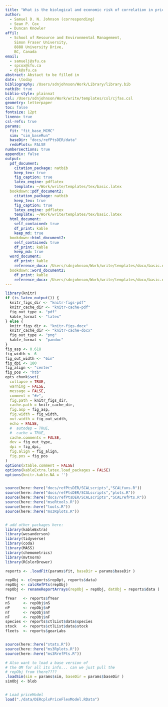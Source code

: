 ```yaml
---  
title: "What is the biological and economic risk of correlation in price and recruitment in spatially heterogeneous, multi-species fisheries?"
author: 
  - Samuel D. N. Johnson (corresponding)
  - Sean P. Cox
  - Duncan Knowler
affil:
  - School of Resource and Environmental Management,
    Simon Fraser University,
    8888 University Drive,
    BC, Canada
email:
  - samuelj@sfu.ca
  - spcox@sfu.ca
  - djk@sfu.ca
abstract: Abstact to be filled in
date: \today
bibliography: /Users/sdnjohnson/Work/Library/library.bib
natbib: true
biblio-style: plainnat
csl: /Users/sdnjohnson/Work/write/templates/csl/cjfas.csl 
geometry: letterpaper
toc: false
fontsize: 12pt
lineno: true
csl-refs: true
params:
  fit: "fit_base_MCMC"
  sim: "sim_baseRun"
  baseDir: "docs/refPtsDER/data"
  redoPlots: FALSE
numbersections: true
appendix: false
output: 
  pdf_document:
    citation_package: natbib
    keep_tex: true
    fig_caption: true
    latex_engine: pdflatex
    template: ~/Work/write/templates/tex/basic.latex
  bookdown::pdf_document2:
    citation_package: natbib
    keep_tex: true
    fig_caption: true
    latex_engine: pdflatex
    template: ~/Work/write/templates/tex/basic.latex
  html_document:
    self_contained: true
    df_print: kable
    keep_md: true
  bookdown::html_document2:
    self_contained: true
    df_print: kable
    keep_md: true
  word_document:
    df_print: kable
    reference_docx: /Users/sdnjohnson/Work/write/templates/docx/basic.docx
  bookdown::word_document2:
    df_print: kable
    reference_docx: /Users/sdnjohnson/Work/write/templates/docx/basic.docx
---
```


```r
library(knitr)
if (is_latex_output()) {
  knitr_figs_dir <- "knitr-figs-pdf"
  knitr_cache_dir <- "knitr-cache-pdf"
  fig_out_type <- "pdf"
  kable_format <- "latex"
} else {
  knitr_figs_dir <- "knitr-figs-docx"
  knitr_cache_dir <- "knitr-cache-docx"
  fig_out_type <- "png"
  kable_format <- "pandoc"
}
fig_asp <- 0.618
fig_width <- 6
fig_out_width <- "6in"
fig_dpi <- 180
fig_align <- "center"
fig_pos <- "htb"
opts_chunk$set(
  collapse = TRUE,
  warning = FALSE,
  message = FALSE,
  comment = "#>",
  fig.path = knitr_figs_dir,
  cache.path = knitr_cache_dir,
  fig.asp = fig_asp,
  fig.width = fig_width,
  out.width = fig_out_width,
  echo = FALSE,
  #  autodep = TRUE,
  #  cache = TRUE,
  cache.comments = FALSE,
  dev = fig_out_type,
  dpi = fig_dpi,
  fig.align = fig_align,
  fig.pos = fig_pos
)
options(xtable.comment = FALSE)
options(kableExtra.latex.load_packages = FALSE)
options(knitr.kable.NA = '')


source(here::here("docs/refPtsDER/SCALscripts","SCALfuns.R"))
source(here::here("docs/refPtsDER/SCALscripts","plots.R"))
source(here::here("docs/refPtsDER/SCALscripts","SCALrefPts.R"))
source(here::here("mseRtools.R"))
source(here::here("tools.R"))
source(here::here("ms3Rplots.R"))



```

```r
# add other packages here:
library(kableExtra)
library(wesanderson)
library(tidyverse)
library(coda)
library(MASS)
library(chemometrics)
library(mvtnorm)
library(RColorBrewer)
```

```r
reports <- .loadFit(params$fit, baseDir = params$baseDir )

repObj <- c(reports$repOpt, reports$data)
repObj <- calcRefPts(repObj)
repObj <- renameReportArrays(repObj = repObj, datObj = reports$data )

fYear   <- reports$fYear
nS      <- repObj$nS
nP      <- repObj$nP
nT      <- repObj$nT
nF      <- repObj$nF
species <- reports$ctlList$data$species
stock   <- reports$ctlList$data$stock
fleets  <- reports$gearLabs


source(here::here("stats.R"))
source(here::here("ms3Rplots.R"))
source(here::here("ms3RrefPts.R"))

# Also want to load a base version of
# the OM for all its info... can we just pull the
# repObj from there????
.loadSim(sim = params$sim, baseDir = params$baseDir )
simObj <- blob


# Load priceModel
load("./data/DERcplxPriceFlexModel.RData")
```



